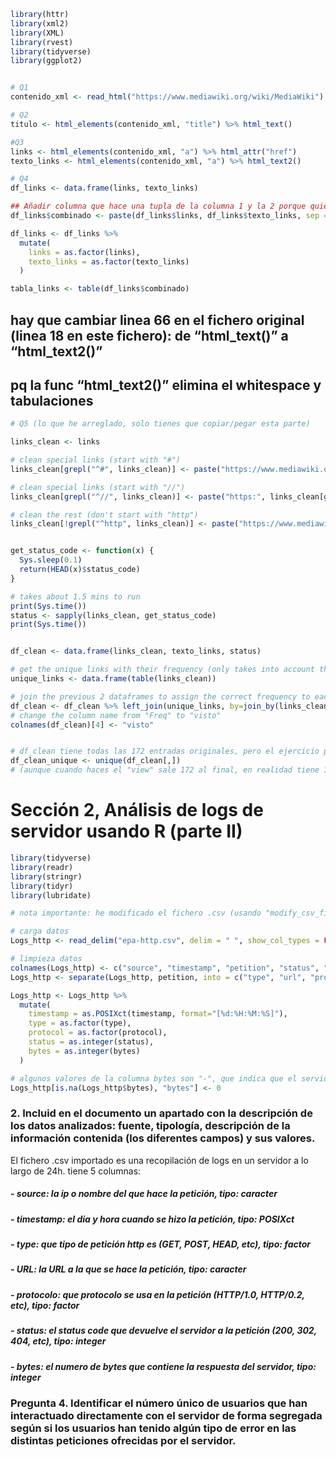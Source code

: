 ```r
library(httr)
library(xml2)
library(XML)
library(rvest)
library(tidyverse)
library(ggplot2)


# Q1
contenido_xml <- read_html("https://www.mediawiki.org/wiki/MediaWiki")

# Q2
titulo <- html_elements(contenido_xml, "title") %>% html_text()

#Q3
links <- html_elements(contenido_xml, "a") %>% html_attr("href")
texto_links <- html_elements(contenido_xml, "a") %>% html_text2()

# Q4
df_links <- data.frame(links, texto_links)

## Añadir columna que hace una tupla de la columna 1 y la 2 porque quiero contar cuántas veces se repite el mismo link con el mismo texto
df_links$combinado <- paste(df_links$links, df_links$texto_links, sep = " - ")

df_links <- df_links %>%
  mutate(
    links = as.factor(links),
    texto_links = as.factor(texto_links)
  )

tabla_links <- table(df_links$combinado)
```

## hay que cambiar linea 66 en el fichero original (linea 18 en este fichero): de "html_text()" a "html_text2()"

## pq la func "html_text2()" elimina el whitespace y tabulaciones

```r
# Q5 (lo que he arreglado, solo tienes que copiar/pegar esta parte)

links_clean <- links

# clean special links (start with "#")
links_clean[grepl("^#", links_clean)] <- paste("https://www.mediawiki.org/wiki/MediaWiki", links_clean[grepl("^#", links_clean)], sep="")

# clean special links (start with "//")
links_clean[grepl("^//", links_clean)] <- paste("https:", links_clean[grepl("^//", links_clean)], sep="")

# clean the rest (don't start with "http")
links_clean[!grepl("^http", links_clean)] <- paste("https://www.mediawiki.org", links_clean[!grepl("^http", links_clean)], sep="")


get_status_code <- function(x) {
  Sys.sleep(0.1)
  return(HEAD(x)$status_code)
}

# takes about 1.5 mins to run
print(Sys.time())
status <- sapply(links_clean, get_status_code)
print(Sys.time())


df_clean <- data.frame(links_clean, texto_links, status)

# get the unique links with their frequency (only takes into account the unique "links_clean", not the combination of "links_clean" and "texto_links")
unique_links <- data.frame(table(links_clean))

# join the previous 2 dataframes to assign the correct frequency to each clean link
df_clean <- df_clean %>% left_join(unique_links, by=join_by(links_clean))
# change the column name from "Freq" to "visto"
colnames(df_clean)[4] <- "visto"


# df_clean tiene todas las 172 entradas originales, pero el ejercicio pide los unicos por combinación de links y texto_links
df_clean_unique <- unique(df_clean[,])
# (aunque cuando haces el "view" sale 172 al final, en realidad tiene 166 filas)

```

# Sección 2, Análisis de logs de servidor usando R (parte II)

```r

library(tidyverse)
library(readr)
library(stringr)
library(tidyr)
library(lubridate)

# nota importante: he modificado el fichero .csv (usando "modify_csv_file.py") pq algunas filas no tenian el formato adecuado (no tienen ningún valor para los bytes, y eso hace que el campo "status" aparaezca como NA). ahora esas filas tienen "-" al final (igual que el resto de filas, indicando que la respuesta del servidor no tiene bytes)

# carga datos
Logs_http <- read_delim("epa-http.csv", delim = " ", show_col_types = FALSE)

# limpieza datos
colnames(Logs_http) <- c("source", "timestamp", "petition", "status", "bytes")
Logs_http <- separate(Logs_http, petition, into = c("type", "url", "protocol"), sep = " ")

Logs_http <- Logs_http %>%
  mutate(
    timestamp = as.POSIXct(timestamp, format="[%d:%H:%M:%S]"),
    type = as.factor(type),
    protocol = as.factor(protocol),
    status = as.integer(status),
    bytes = as.integer(bytes)
  )

# algunos valores de la columna bytes son "-", que indica que el servidor no devuelve ningún dato. Al pasarlo a entero, se convierten en NA, por lo que tenemos que cambiarlos a 0.
Logs_http[is.na(Logs_http$bytes), "bytes"] <- 0


```

### 2. Incluid en el documento un apartado con la descripción de los datos analizados: fuente, tipología, descripción de la información contenida (los diferentes campos) y sus valores.

El fichero .csv importado es una recopilación de logs en un servidor a lo largo de 24h. tiene 5 columnas:

##### - source: la ip o nombre del que hace la petición, tipo: caracter

##### - timestamp: el dia y hora cuando se hizo la petición, tipo: POSIXct

##### - type: que tipo de petición http es (GET, POST, HEAD, etc), tipo: factor

##### - URL: la URL a la que se hace la petición, tipo: caracter

##### - protocolo: que protocolo se usa en la petición (HTTP/1.0, HTTP/0.2, etc), tipo: factor

##### - status: el status code que devuelve el servidor a la petición (200, 302, 404, etc), tipo: integer

##### - bytes: el numero de bytes que contiene la respuesta del servidor, tipo: integer

### Pregunta 4. Identificar el número único de usuarios que han interactuado directamente con el servidor de forma segregada según si los usuarios han tenido algún tipo de error en las distintas peticiones ofrecidas por el servidor.


